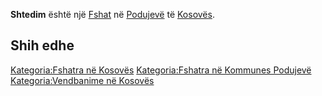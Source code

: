 {{Fshat në Kosovës
 | Emri                = Shtedim
| sqi_N_name = Shtedim
| sqi_N_FULL_NAME_RO = Shtedim
| sqi_N_FULL_NAME_ND_RO = Shtedim
| sqi_N_SORT_NAME_RG = SHTEDIM
| sqi_N_FULL_NAME_RG = Shtedim
| sqi_N_FULL_NAME_ND_RG = Shtedim
| sqi_V_name = Gjake
| sqi_V_FULL_NAME_RO = Gjake Gjakja Shtedimi
| sqi_V_FULL_NAME_ND_RO = Gjake Gjakja Shtedimi
| sqi_V_SORT_NAME_RG = GJAKE GJAKJA SHTEDIMI
| sqi_V_FULL_NAME_RG = Gjake Gjakja Shtedimi
| sqi_V_FULL_NAME_ND_RG = Gjake Gjakja Shtedimi
| srp_N_name = Štedim
| srp_N_FULL_NAME_RO = Štedim
| srp_N_FULL_NAME_ND_RO = Stedim
| srp_N_SORT_NAME_RG = STEDIM
| srp_N_FULL_NAME_RG = Štedim
| srp_N_FULL_NAME_ND_RG = Stedim
| srp_NS_name = Штедим
| srp_NS_FULL_NAME_RO = Штедим
| srp_NS_FULL_NAME_ND_RO = Штедим
| srp_NS_SORT_NAME_RG = ШТЕДИМ
| srp_NS_FULL_NAME_RG = Штедим
| srp_NS_FULL_NAME_ND_RG = Штедим
| srp_V_name = Štedin
| srp_V_FULL_NAME_RO = Štedin
| srp_V_FULL_NAME_ND_RO = Stedin
| srp_V_SORT_NAME_RG = STEDIN
| srp_V_FULL_NAME_RG = Štedin
| srp_V_FULL_NAME_ND_RG = Stedin

 | Emri (Rasa dhanore) = 
 | Figura              = 
 | Shteti              = Kosovo
 | Komuna              = Podujevë
 | Kodi postar         = 
 | Sipërfaqja          = 

 | Popullsia           = 

 | Regj. i popullsisë  = 
 | Dend. e popullsisë  = 
 | Faqja zyrtare       = 
 <!--- Koordinatat ----> 
 | Gjerësia            = 42.907012
 | Gjatësia            = 21.217799
 | Lartësia            = 
}}
'''Shtedim''' është një [[Fshat]] në [[Podujevë]] të [[Kosovës]].

<!-- == Gjeografia == -->
<!-- == Historia == -->
<!-- == Demografia == -->
== Shih edhe ==
{{Komuna Podujevë}}
{{Kosovo-Administrata-Cung}}

[[Kategoria:Fshatra në Kosovës]]
[[Kategoria:Fshatra në Kommunes Podujevë]]
[[Kategoria:Vendbanime në Kosovës]]